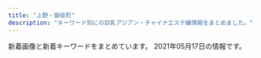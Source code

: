 ```yaml
---
title: "上野・御徒町"
description: "キーワード別にの巨乳アジアン・チャイナエステ嬢情報をまとめました。"
---
```


新着画像と新着キーワードをまとめています。
2021年05月17日の情報です。

<DmmAffiliateIns />
<KeywordTable
  shops={
    [
    {
        "img_links": [
            "http://www.iyashinoie-ueno.com/images/staff_top.jpg",
            "http://www.iyashinoie-ueno.com/files/014-02.jpg",
            "http://www.iyashinoie-ueno.com/images/top2.jpg",
            "http://www.iyashinoie-ueno.com/images/newgirls_top.jpg",
            "http://www.iyashinoie-ueno.com/images/end.jpg",
            "http://www.iyashinoie-ueno.com/images/mobile.jpg",
            "http://www.iyashinoie-ueno.com/files/001-02.jpg",
            "http://www.iyashinoie-ueno.com/files/019-02.jpg",
            "http://www.iyashinoie-ueno.com/images/pick1.jpg",
            "http://www.iyashinoie-ueno.com/images/news_top.jpg",
            "http://www.iyashinoie-ueno.com/images/staff_top2.jpg",
            "http://www.iyashinoie-ueno.com/files/001.jpg",
            "http://www.iyashinoie-ueno.com/files/014.jpg",
            "http://www.iyashinoie-ueno.com/files/018-02.jpg",
            "http://www.iyashinoie-ueno.com/files/019.jpg",
            "http://www.iyashinoie-ueno.com/files/018.jpg"
        ],
        "station": "JR\u4e0a\u91ce\u99c5\u6d45\u8349\u53e3",
        "name": "\u7652\u3057\u306e\u5bb6",
        "keywords": {
            "D": 12,
            "C": 11,
            "86": 4,
            "84": 4,
            "87": 8
        },
        "url": "http://www.iyashinoie-ueno.com/"
    },
    {
        "img_links": [
            "http://foryou-es.info/images/zy.png",
            "http://www.foryou-es.info/sp/images/sm.jpg",
            "http://www.foryou-es.info/i/img/yuri.jpg",
            "http://foryou-es.info/img/sara1.jpg",
            "http://www.foryou-es.info/img/hina1.jpg",
            "http://www.foryou-es.info/img/yui3.jpg",
            "http://foryou-es.info/img/riko1.jpg",
            "http://www.foryou-es.info/img/yui.png",
            "http://foryou-es.info/images/sirase.jpg",
            "http://www.foryou-es.info/sp/images/rec1.jpg",
            "http://foryou-es.info/images/blog.jpg",
            "http://www.foryou-es.info/sp/img/sia3.jpg",
            "http://foryou-es.info/images/tp.png",
            "http://www.foryou-es.info/img/sara.png",
            "http://www.foryou-es.info/sp/images/rec3.jpg",
            "http://www.foryou-es.info/sp/img/riko4.jpg",
            "http://www.foryou-es.info/img/sara3.jpg",
            "http://foryou-es.info/images/interior.jpg",
            "http://www.foryou-es.info/images/sa.jpg",
            "http://foryou-es.info/img/sara3.jpg",
            "http://foryou-es.info/img/miki2.jpg",
            "http://foryou-es.info/images/interior1.png",
            "http://www.foryou-es.info/img/rora.png",
            "http://foryou-es.info/img/hina3.jpg",
            "http://www.foryou-es.info/sp/img/seiko3.jpg",
            "http://foryou-es.info/img/hina.png",
            "http://www.foryou-es.info/img/yui2.jpg",
            "http://www.foryou-es.info/images/koko_200x40.png",
            "http://www.foryou-es.info/sp/img/miki2.jpg",
            "http://www.foryou-es.info/i/img/kaori.jpg",
            "http://www.foryou-es.info/images/tp.png",
            "http://www.foryou-es.info/sp/img/sara.png",
            "http://www.foryou-es.info/images/sirase.jpg",
            "http://foryou-es.info/img/rora4.jpg",
            "http://foryou-es.info/images/info.jpg",
            "http://foryou-es.info/img/yuri1.jpg",
            "http://www.foryou-es.info/images/mobile.jpg",
            "http://foryou-es.info/images/si.png",
            "http://www.foryou-es.info/img/miki3.jpg",
            "http://www.foryou-es.info/img/sia2.jpg",
            "http://www.foryou-es.info/sp/img/sia1.jpg",
            "http://www.foryou-es.info/sp/img/honey.png",
            "http://foryou-es.info/images/ac.jpg",
            "http://www.foryou-es.info/img/riko.png",
            "http://www.foryou-es.info/img/honey.png",
            "http://foryou-es.info/img/honey2.jpg",
            "http://www.foryou-es.info/img/yuri1.jpg",
            "http://www.foryou-es.info/img/honey3.jpg",
            "http://foryou-es.info/images/so.jpg",
            "http://www.foryou-es.info/sp/img/seiko.png",
            "http://www.foryou-es.info/sp/img/seiko4.jpg",
            "http://www.foryou-es.info/sp/images/time.jpg",
            "http://foryou-es.info/img/sara2.jpg",
            "http://www.foryou-es.info/sp/images/newsb.jpg",
            "http://www.foryou-es.info/images/sm.jpg",
            "http://foryou-es.info/img/sara.png",
            "http://foryou-es.info/img/saki3.jpg",
            "http://foryou-es.info/images/mobile.jpg",
            "http://www.foryou-es.info/sp/images/top.jpg",
            "http://foryou-es.info/img/miki.png",
            "http://www.foryou-es.info/sp/menu/top.jpg",
            "http://www.foryou-es.info/i/img/sara.jpg",
            "http://www.foryou-es.info/sp/img/yuri3.jpg",
            "http://www.foryou-es.info/img/sia4.jpg",
            "http://www.foryou-es.info/img/saki2.jpg",
            "http://www.foryou-es.info/images/interior1.png",
            "http://foryou-es.info/img/sia.png",
            "http://foryou-es.info/img/sia2.jpg",
            "http://foryou-es.info/images/staff_t.jpg",
            "http://foryou-es.info/img/miki3.jpg",
            "http://foryou-es.info/img/hina2.jpg",
            "http://www.foryou-es.info/sp/img/sia.png",
            "http://www.foryou-es.info/sp/images/pc.jpg",
            "http://www.foryou-es.info/sp/images/staff_t.jpg",
            "http://foryou-es.info/img/yui3.jpg",
            "http://www.foryou-es.info/sp/img/yui.png",
            "http://foryou-es.info/img/hina1.jpg",
            "http://www.foryou-es.info/sp/menu/interior.jpg",
            "http://www.foryou-es.info/sp/img/riko2.jpg",
            "http://foryou-es.info/images/newface.jpg",
            "http://foryou-es.info/images/tt.png",
            "http://foryou-es.info/img/riko3.jpg",
            "http://www.foryou-es.info/i/img/saki.jpg",
            "http://www.foryou-es.info/img/yui1.jpg",
            "http://foryou-es.info/img/honey.png",
            "http://foryou-es.info/img/saki.png",
            "http://www.foryou-es.info/img/yuri2.jpg",
            "http://www.foryou-es.info/images/interior_t.jpg",
            "http://foryou-es.info/img/hina4.jpg",
            "http://foryou-es.info/img/rora.png",
            "http://foryou-es.info/images/interior_t.jpg",
            "http://www.foryou-es.info/img/sia3.jpg",
            "http://www.foryou-es.info/img/hina4.jpg",
            "http://www.foryou-es.info/img/saki.png",
            "http://foryou-es.info/img/rora3.jpg",
            "http://www.foryou-es.info/images/info.jpg",
            "http://www.foryou-es.info/sp/img/seiko2.jpg",
            "http://www.foryou-es.info/sp/img/riko1.jpg",
            "http://www.foryou-es.info/sp/img/yuri1.jpg",
            "http://www.foryou-es.info/img/rora4.jpg",
            "http://www.foryou-es.info/img/saki3.jpg",
            "http://www.foryou-es.info/images/zy.png",
            "http://foryou-es.info/img/riko2.jpg",
            "http://www.foryou-es.info/sp/staff/yui.png",
            "http://www.foryou-es.info/img/honey1.jpg",
            "http://www.foryou-es.info/img/seiko.png",
            "http://www.foryou-es.info/i/img/seiko.jpg",
            "http://www.foryou-es.info/img/rora1.jpg",
            "http://www.foryou-es.info/images/blog.jpg",
            "http://www.foryou-es.info/images/si.png",
            "http://www.foryou-es.info/images/tt.png",
            "http://foryou-es.info/img/yui.png",
            "http://www.foryou-es.info/img/hina2.jpg",
            "http://www.foryou-es.info/sp/img/seiko1.jpg",
            "http://www.foryou-es.info/sp/img/miki.png",
            "http://foryou-es.info/img/miki1.jpg",
            "http://www.foryou-es.info/img/miki1.jpg",
            "http://www.foryou-es.info/sp/images/head.jpg",
            "http://foryou-es.info/images/sa.jpg",
            "http://www.foryou-es.info/sp/img/rora.png",
            "http://www.foryou-es.info/i/img/sia.jpg",
            "http://www.foryou-es.info/i/img/rora.jpg",
            "http://www.foryou-es.info/images/tel.png",
            "http://www.foryou-es.info/images/staff_t.jpg",
            "http://www.foryou-es.info/sp/img/saki.png",
            "http://www.foryou-es.info/img/saki1.jpg",
            "http://foryou-es.info/img/sia1.jpg",
            "http://www.foryou-es.info/img/sia1.jpg",
            "http://foryou-es.info/img/riko4.jpg",
            "http://www.foryou-es.info/img/hina.png",
            "http://www.foryou-es.info/img/riko1.jpg",
            "http://www.foryou-es.info/images/interior.jpg",
            "http://www.foryou-es.info/i/img/risa.jpg",
            "http://foryou-es.info/img/rora2.jpg",
            "http://foryou-es.info/img/honey3.jpg",
            "http://www.foryou-es.info/sp/img/riko3.jpg",
            "http://www.foryou-es.info/images/so.jpg",
            "http://www.foryou-es.info/img/yuri.png",
            "http://www.foryou-es.info/sp/img/yuri.png",
            "http://www.foryou-es.info/img/sia.png",
            "http://www.foryou-es.info/i/img/riko.jpg",
            "http://www.foryou-es.info/images/news.jpg",
            "http://www.foryou-es.info/sp/images/newface.png",
            "http://www.foryou-es.info/i/img/hina.jpg",
            "http://www.foryou-es.info/img/riko3.jpg",
            "http://www.foryou-es.info/img/hina3.jpg",
            "http://www.foryou-es.info/sp/menu/staff.jpg",
            "http://www.foryou-es.info/sp/img/sia2.jpg",
            "http://foryou-es.info/images/rem.jpg",
            "http://foryou-es.info/img/yuri3.jpg",
            "http://foryou-es.info/images/sm.jpg",
            "http://foryou-es.info/img/rora1.jpg",
            "http://www.foryou-es.info/sp/images/tel.jpg",
            "http://www.foryou-es.info/i/img/honey.jpg",
            "http://foryou-es.info/img/saki2.jpg",
            "http://www.foryou-es.info/sp/images/news.png",
            "http://www.foryou-es.info/sp/staff/saki.png",
            "http://www.foryou-es.info/sp/img/hina.png",
            "http://foryou-es.info/img/yuri.png",
            "http://www.foryou-es.info/sp/img/yuri2.jpg",
            "http://foryou-es.info/img/seiko.png",
            "http://www.foryou-es.info/sp/img/sia4.jpg",
            "http://www.foryou-es.info/img/riko4.jpg",
            "http://www.foryou-es.info/i/img/yui.jpg",
            "http://www.foryou-es.info/sp/img/riko.png",
            "http://foryou-es.info/img/yui2.jpg",
            "http://foryou-es.info/img/yui1.jpg",
            "http://www.foryou-es.info/img/honey2.jpg",
            "http://www.foryou-es.info/img/rora3.jpg",
            "http://www.foryou-es.info/sp/staff/yuri.png",
            "http://www.foryou-es.info/img/riko2.jpg",
            "http://www.foryou-es.info/img/miki.png",
            "http://foryou-es.info/img/honey1.jpg",
            "http://foryou-es.info/img/sia4.jpg",
            "http://www.foryou-es.info/sp/img/miki1.jpg",
            "http://foryou-es.info/img/saki1.jpg",
            "http://www.foryou-es.info/img/rora2.jpg",
            "http://www.foryou-es.info/img/miki2.jpg",
            "http://www.foryou-es.info/i/img/miki.jpg",
            "http://foryou-es.info/img/sia3.jpg",
            "http://foryou-es.info/img/riko.png",
            "http://www.foryou-es.info/img/sara1.jpg",
            "http://www.foryou-es.info/sp/img/miki3.jpg",
            "http://www.foryou-es.info/img/sara2.jpg",
            "http://foryou-es.info/images/koko_200x40.png",
            "http://www.foryou-es.info/sp/images/rec2.jpg",
            "http://foryou-es.info/images/news.jpg",
            "http://foryou-es.info/images/tel.png",
            "http://www.foryou-es.info/img/yuri3.jpg",
            "http://www.foryou-es.info/images/rem.jpg",
            "http://foryou-es.info/img/yuri2.jpg",
            "http://www.foryou-es.info/images/newface.jpg"
        ],
        "keywords": {
            "D": 15,
            "89": 39,
            "88": 13,
            "E": 8,
            "90": 5,
            "C": 32
        },
        "url": "http://foryou-es.info/",
        "station": "JR\u5fa1\u5f92\u753a\u99c5\u5357\u53e3",
        "name": "\u30de\u30fc\u30ad\u30e5\u30ea\u30fcMERCURY"
    },
    {
        "keywords": {
            "85": 30,
            "D": 5,
            "86": 19,
            "88": 6
        },
        "img_links": [
            "https://jouga.info/staffPhoto/s20210406174129.jpg",
            "https://jouga.info/staffPhoto/s20210326192206.jpg",
            "https://jouga.info/staffPhoto/s20210415213823.jpg",
            "https://jouga.info/staffPhoto/s20210507144434.jpg",
            "https://jouga.info/staffPhoto/b20210415213823.jpg",
            "https://jouga.info/staffPhoto/s20210327041944.jpg",
            "https://jouga.info/staffPhoto/b20210416161316.jpg",
            "https://jouga.info/images/store/04.jpg",
            "https://jouga.info/staffPhoto/s20210322204440.jpg",
            "https://jouga.info/staffPhoto/s20210416161316.jpg",
            "https://jouga.info/staffPhoto/s20210507144453.jpg",
            "https://jouga.info/staffPhoto/b20210326192014.jpg",
            "https://jouga.info/staffPhoto/b20210326170220.jpg",
            "https://jouga.info/staffPhoto/b20210326192505.jpg",
            "https://jouga.info/staffPhoto/s20210327040752.jpg",
            "https://jouga.info/staffPhoto/b20210322204440.jpg",
            "https://jouga.info/staffPhoto/b20210507144453.jpg",
            "https://jouga.info/images/store/03.jpg",
            "https://jouga.info/staffPhoto/s20210327034703.jpg",
            "https://jouga.info/staffPhoto/b20210406174129.jpg",
            "https://jouga.info/staffPhoto/s20210326192505.jpg",
            "https://jouga.info/staffPhoto/b20210327041944.jpg",
            "https://jouga.info/images/store/01.jpg",
            "https://jouga.info/staffPhoto/s20210326192014.jpg",
            "https://jouga.info/images/store/02.jpg",
            "https://jouga.info/staffPhoto/s20210326170220.jpg",
            "https://jouga.info/staffPhoto/s20210415212610.jpg"
        ],
        "url": "https://jouga.info/",
        "name": "\u5ae6\u5a25\uff5eJOGA\uff5e",
        "station": "JR\u5fa1\u5f92\u753a\u99c5\u5357\u53e3"
    },
    {
        "name": "HEAVEN\u30fb\u30d8\u30d6\u30f3",
        "keywords": {},
        "station": "\u6e6f\u5cf6\u99c52\u756a",
        "img_links": [
            "http://tubakihime.link/_src/54585170/wechatimg1743.jpg",
            "http://tubakihime.link/_src/54585178/wechatimg1740.jpg",
            "http://tubakihime.link/_src/54585113/wechatimg1743.jpg",
            "http://tubakihime.link/_src/54585097/2.jpg",
            "http://tubakihime.link/_src/54585174/wechatimg1741.jpg",
            "http://tubakihime.link/_src/54585148/heaven4.png",
            "http://tubakihime.link/_src/54585099/3.jpg",
            "http://tubakihime.link/_src/54585094/wechatimg1743.jpg",
            "http://tubakihime.link/_src/54585093/wechatimg1741.jpg",
            "http://tubakihime.link/_src/55239393/heaven1.png",
            "http://tubakihime.link/_src/54585154/wechatimg1739.jpg",
            "http://tubakihime.link/_src/54585105/6.jpg",
            "http://tubakihime.link/_src/54585103/5.jpg",
            "http://tubakihime.link/_src/54585172/wechatimg1739.jpg",
            "http://tubakihime.link/_src/54585181/wechatimg313.jpg",
            "http://tubakihime.link/_src/54585175/wechatimg1741.jpg",
            "http://tubakihime.link/_src/55239408/heaven2.png",
            "http://tubakihime.link/_src/54585157/wechatimg1740.jpg",
            "http://tubakihime.link/_src/54585081/2.jpg",
            "http://tubakihime.link/_src/54585177/wechatimg1740.jpg",
            "http://tubakihime.link/_src/54585110/cam.jpg",
            "http://tubakihime.link/_src/54585112/wechatimg1741.jpg",
            "http://tubakihime.link/_src/54585095/1.jpg",
            "http://tubakihime.link/_src/54585085/4.jpg",
            "http://tubakihime.link/_src/54585124/wechatimg1739.jpg",
            "http://tubakihime.link/_src/54585143/wechatimg1739.jpg",
            "http://tubakihime.link/_src/54585107/cam.jpg",
            "http://tubakihime.link/_src/54585169/wechatimg1743.jpg",
            "http://tubakihime.link/_src/54585171/wechatimg1739.jpg",
            "http://tubakihime.link/_src/54585109/cam.jpg",
            "http://tubakihime.link/_src/54585087/5.jpg",
            "http://tubakihime.link/_src/54585155/cam.jpg",
            "http://tubakihime.link/_src/54585083/3.jpg",
            "http://tubakihime.link/_src/54585101/4.jpg",
            "http://tubakihime.link/_src/54585122/wechatimg1743.jpg",
            "http://tubakihime.link/_src/54585079/1.jpg",
            "http://tubakihime.link/_src/54585156/wechatimg1740.jpg",
            "http://tubakihime.link/_src/54585166/wechatimg1741.jpg",
            "http://tubakihime.link/_src/54585146/int2.png",
            "http://tubakihime.link/_src/54585089/6.jpg",
            "http://tubakihime.link/_src/54585144/wechatimg1740.jpg"
        ],
        "url": "http://tubakihime.link/"
    },
    {
        "name": "CoCo-Arashi",
        "station": "\u4e0a\u91ce\u99c5\u5e83\u5c0f\u8def\u53e3",
        "keywords": {
            "84": 3,
            "86": 13,
            "85": 23,
            "83": 3,
            "87": 6
        },
        "img_links": [
            "https://cc-tokyo.xyz/banner/88x31.jpg",
            "https://cc-tokyo.xyz/therapist/momoka1.jpg",
            "https://cc-tokyo.xyz/therapist/comingSoon.jpg",
            "https://cc-tokyo.xyz/therapist/mai1.jpg",
            "https://cc-tokyo.xyz/banner/468x60.jpg",
            "https://cc-tokyo.xyz/images/indexMap.jpg",
            "https://cc-tokyo.xyz/therapist/saya1.jpg",
            "https://cc-tokyo.xyz/therapist/yuri1.jpg",
            "https://cc-tokyo.xyz/images/barTherapist.jpg",
            "https://cc-tokyo.xyz/therapist/yui1.jpg",
            "https://cc-tokyo.xyz/therapist/mari1.jpg",
            "https://cc-tokyo.xyz/room/1.jpg",
            "http://www.a-side.com/ad/koko/include/banner/koko_200x40.png",
            "https://cc-tokyo.xyz/images/magazine.jpg",
            "https://cc-tokyo.xyz/images/mobile.jpg",
            "https://cc-tokyo.xyz/therapist/hinako1.jpg",
            "https://cc-tokyo.xyz/images/barSystem.jpg",
            "https://cc-tokyo.xyz/therapist/minami1.jpg",
            "https://cc-tokyo.xyz/therapist/yanyan1.jpg",
            "https://cc-tokyo.xyz/therapist/emi1.jpg",
            "https://cc-tokyo.xyz/images/barLink.jpg",
            "https://cc-tokyo.xyz/images/coverGirlText.png",
            "https://cc-tokyo.xyz/images/barInfo.jpg",
            "https://cc-tokyo.xyz/images/concept.jpg",
            "https://cc-tokyo.xyz/images/barAccess.jpg",
            "https://cc-tokyo.xyz/images/barProfile.jpg",
            "https://cc-tokyo.xyz/therapist/moe1.jpg",
            "https://cc-tokyo.xyz/images/movie.jpg",
            "https://cc-tokyo.xyz/therapist/yuyu1.jpg"
        ],
        "url": "https://cc-tokyo.xyz/"
    },
    {
        "keywords": {
            "C": 4
        },
        "station": "JR\u5fa1\u5f92\u753a\u99c5\u5317\u53e3",
        "img_links": [
            "http://ndyjp.com/images/staff1.jpg",
            "http://ndyjp.com/images/1/2.jpg",
            "http://ndyjp.com/images/s03.jpg",
            "http://ndyjp.com/images/mobile.jpg",
            "http://ndyjp.com/images/1/a5.jpg",
            "http://ndyjp.com/images/1/a12.jpg",
            "http://ndyjp.com/images/1/3.jpg",
            "http://ndyjp.com/images/1/1.jpg",
            "http://ndyjp.com/images/1/4.jpg",
            "http://ndyjp.com/images/1/a13.jpg",
            "http://ndyjp.com/images/s2.jpg",
            "http://ndyjp.com/images/1/8.jpg",
            "http://ndyjp.com/images/1/a10.jpg",
            "http://ndyjp.com/images/staff9.jpg",
            "http://ndyjp.com/images/1/a15.jpg",
            "http://ndyjp.com/images/staff10.jpg",
            "http://ndyjp.com/images/staff11.jpg",
            "http://ndyjp.com/images/s3.jpg",
            "http://ndyjp.com/images/1/a11.jpg",
            "http://ndyjp.com/images/top.png"
        ],
        "url": "http://ndyjp.com/",
        "name": "\u7652\u3057\u30d9\u30b9\u30c8"
    },
    {
        "name": "\u5922\u306e\u8776\u3005",
        "keywords": {
            "C": 17
        },
        "url": "http://www.sh-riraks.xyz/",
        "station": "JR\u5fa1\u5f92\u753a\u99c5\u5357\u53e3",
        "img_links": [
            "http://www.sh-riraks.xyz/uploads/201130/1-201130133129441.jpg",
            "http://www.sh-riraks.xyz/uploads/200107/1-20010F92019226.jpg",
            "http://www.sh-riraks.xyz/uploads/201130/1-20113013311Rc.jpg",
            "http://www.sh-riraks.xyz/uploads/201130/1-201130133012441.jpg",
            "http://www.sh-riraks.xyz/uploads/200617/1-20061G54ZQ14.jpg",
            "http://www.sh-riraks.xyz/img/ttl_wnew.png",
            "http://www.sh-riraks.xyz/uploads/201130/1-201130133045611.jpg",
            "http://www.sh-riraks.xyz/img/ttl_girls.png",
            "http://www.sh-riraks.xyz/uploads/201130/1-201130133215X9.jpg",
            "http://www.sh-riraks.xyz/uploads/181001/1-1Q001142T6406.jpg",
            "http://www.sh-riraks.xyz/uploads/201130/1-201130133029220.jpg",
            "http://www.sh-riraks.xyz/uploads/allimg/180604/1-1P60410212A02.jpg",
            "http://www.sh-riraks.xyz/uploads/191015/1-1910151T03I48.jpg",
            "http://www.sh-riraks.xyz/uploads/200617/1-20061G54941Z9.jpg",
            "http://www.sh-riraks.xyz/uploads/201130/1-201130132942Y6.jpg",
            "http://www.sh-riraks.xyz/img/ttl_mobile.png",
            "http://www.sh-riraks.xyz/uploads/201130/1-201130132956292.jpg",
            "http://www.sh-riraks.xyz/uploads/201130/1-201130133145E0.jpg",
            "http://www.sh-riraks.xyz/img/ttl_pickup.png",
            "http://www.sh-riraks.xyz/uploads/180521/1-1P52116495SC.jpg",
            "http://www.sh-riraks.xyz/img/ttl_staff.png",
            "http://www.sh-riraks.xyz/uploads/200617/1-20061G54TIb.jpg",
            "http://www.sh-riraks.xyz/uploads/181001/1-1Q001142IB48.jpg",
            "http://www.sh-riraks.xyz/uploads/190611/1-1Z611153S2561.jpg",
            "http://www.sh-riraks.xyz/uploads/180521/1-1P5211649103K.jpg"
        ]
    },
    {
        "station": "\u7530\u539f\u753a\u99c51\u756a\u51fa\u53e3",
        "url": "http://verybeauty.info/",
        "name": "\u862d\u82b1 \u30e9\u30f3\u30ab",
        "keywords": {
            "D": 1,
            "88": 2,
            "85": 1,
            "86": 2
        },
        "img_links": [
            "http://verybeauty.info/js/sliderLine/slide_prev.png",
            "http://verybeauty.info/staffPhoto/s20200531164502.jpg",
            "http://verybeauty.info/staffPhoto/b20210415200406.jpg",
            "http://verybeauty.info/js/sliderLine/slide_next.png",
            "http://verybeauty.info/images/mobile.jpg",
            "http://verybeauty.info/staffPhoto/s20210415200422.jpg",
            "http://verybeauty.info/images/returnBtn.png",
            "http://verybeauty.info/staffPhoto/s20201016143712.jpg",
            "http://verybeauty.info/staffPhoto/s20210415200406.jpg",
            "http://verybeauty.info/staffPhoto/s20170527134149.jpg",
            "http://verybeauty.info/staffPhoto/s20170527134756.jpg",
            "http://verybeauty.info/images/store/02.jpg",
            "http://verybeauty.info/images/store/06.jpg",
            "http://verybeauty.info/staffPhoto/b20201016143638.jpg",
            "http://verybeauty.info/staffPhoto/b20170527134149.jpg",
            "http://verybeauty.info/images/store/01.jpg",
            "http://verybeauty.info/staffPhoto/s20200118192201.jpg",
            "http://verybeauty.info/staffPhoto/s20200531164041.jpg",
            "http://verybeauty.info/staffPhoto/b20191018113136.jpg",
            "http://verybeauty.info/staffPhoto/s20191018113136.jpg",
            "http://verybeauty.info/staffPhoto/b20170527134756.jpg",
            "http://verybeauty.info/staffPhoto/b20200531164041.jpg",
            "http://verybeauty.info/images/store/05.jpg",
            "http://verybeauty.info/staffPhoto/s20201016143638.jpg"
        ]
    },
    {
        "img_links": [
            "http://www.cocogarden.link/files/075.jpg",
            "http://www.cocogarden.link/files/059-03.jpg",
            "http://www.cocogarden.link/images/top.jpg",
            "http://www.cocogarden.link/images/mobile.jpg",
            "http://www.cocogarden.link/files/058.jpg",
            "http://www.cocogarden.link/files/075-02.jpg",
            "http://www.cocogarden.link/files/088-02.jpg",
            "http://www.cocogarden.link/files/075-03.jpg",
            "http://www.cocogarden.link/files/088.jpg",
            "http://www.cocogarden.link/files/090-02.jpg",
            "http://www.cocogarden.link/files/037-02.jpg",
            "http://www.cocogarden.link/files/072-03.jpg",
            "http://www.cocogarden.link/files/086-03.jpg",
            "http://www.cocogarden.link/files/058-03.jpg",
            "http://www.cocogarden.link/files/076-03.jpg",
            "http://www.cocogarden.link/images/1.jpg",
            "http://www.cocogarden.link/images/end1.png",
            "http://www.cocogarden.link/files/091-02.jpg",
            "http://www.cocogarden.link/files/059-02.jpg",
            "http://www.cocogarden.link/images/s_info.jpg",
            "http://www.cocogarden.link/images/s_staff.jpg",
            "http://www.cocogarden.link/files/090.jpg",
            "http://www.cocogarden.link/files/072-02.jpg",
            "http://www.cocogarden.link/files/090-03.jpg",
            "http://www.cocogarden.link/images/nbj3.jpg",
            "http://www.cocogarden.link/files/037-03.jpg",
            "http://www.cocogarden.link/files/076.jpg",
            "http://www.cocogarden.link/files/086-02.jpg",
            "http://www.cocogarden.link/files/059.jpg",
            "http://www.cocogarden.link/files/072.jpg",
            "http://www.cocogarden.link/files/080-02.jpg",
            "http://www.cocogarden.link/images/s_news.jpg",
            "http://www.cocogarden.link/files/091-03.jpg",
            "http://www.cocogarden.link/files/076-02.jpg",
            "http://www.cocogarden.link/images/koko_200x40.png",
            "http://www.cocogarden.link/files/037.jpg",
            "http://www.cocogarden.link/files/080.jpg",
            "http://www.cocogarden.link/files/080-03.jpg",
            "http://www.cocogarden.link/files/091.jpg",
            "http://www.cocogarden.link/files/058-02.jpg",
            "http://www.cocogarden.link/images/top1.jpg",
            "http://www.cocogarden.link/files/088-03.jpg",
            "http://www.cocogarden.link/files/086.jpg",
            "http://www.cocogarden.link/images/s_pick.jpg"
        ],
        "url": "http://www.cocogarden.link/",
        "station": "JR\u5fa1\u5f92\u753a\u99c5\u5317\u53e3",
        "keywords": {
            "86": 2,
            "D": 10,
            "E": 4,
            "F": 2,
            "G": 6,
            "87": 12,
            "88": 8
        },
        "name": "COCO-GARDEN"
    },
    {
        "keywords": {
            "85": 1,
            "90": 1,
            "84": 1
        },
        "img_links": [
            "https://20oasis.com/images/a0.jpg",
            "https://20oasis.com/images/index_07.png",
            "https://20oasis.com/images/os21-11.jpg",
            "https://20oasis.com/images/index_05.png",
            "https://20oasis.com/images/index_08.png",
            "https://20oasis.com/images/index_09.png",
            "https://20oasis.com/images/os21-10.jpg",
            "https://20oasis.com/images/index_03.png",
            "https://20oasis.com/images/os21-7.jpg",
            "https://20oasis.com/images/4.jpg",
            "https://20oasis.com/images/14.jpg",
            "https://20oasis.com/images/eso21-1.jpg",
            "https://20oasis.com/images/1.jpg",
            "https://20oasis.com/images/os21-14.jpg",
            "https://20oasis.com/images/index_20.jpg",
            "https://20oasis.com/images/index_06.png",
            "https://20oasis.com/images/index_02.png"
        ],
        "station": "JR\u4e0a\u91ce\u99c5\u5165\u8c37\u53e3",
        "url": "https://20oasis.com/",
        "name": "\u30aa\u30a2\u30b7\u30b9"
    },
    {
        "url": "http://ikoi.ies.fun/",
        "name": "\u61a9",
        "img_links": [],
        "station": "JR\u5fa1\u5f92\u753a\u99c5\u5357\u53e3",
        "keywords": {}
    },
    {
        "name": "\u30b9\u30de\u30a4\u30eb",
        "station": "JR\u5fa1\u5f92\u753a\u99c5\u5357\u53e3",
        "url": "http://smile.ests.jp/",
        "img_links": [],
        "keywords": {}
    },
    {
        "name": "\u9db4",
        "img_links": [
            "http://www.turu.esraku.com/files/002-02.jpg",
            "http://www.turu.esraku.com/images/dummy.png",
            "http://www.turu.esraku.com/files/001.jpg",
            "http://www.turu.esraku.com/files/001-02.jpg",
            "http://www.turu.esraku.com/files/005-02.jpg",
            "http://www.turu.esraku.com/files/002.jpg",
            "http://www.turu.esraku.com/files/004.jpg",
            "http://www.turu.esraku.com/files/003-02.jpg",
            "https://aromamore.tokyo/images/dummy.png",
            "http://www.turu.esraku.com/files/005.jpg",
            "http://www.turu.esraku.com/files/004-02.jpg",
            "http://www.turu.esraku.com/files/003.jpg"
        ],
        "station": "\u6d45\u8349\u99c52\u756a\u51fa\u53e3",
        "url": "http://www.turu.esraku.com/",
        "keywords": {
            "87": 37,
            "86": 12,
            "\u30bb\u30af\u30b7\u30fc": 1,
            "D": 45,
            "88": 2,
            "85": 2,
            "C": 2,
            "E": 3,
            "F": 4,
            "84": 1
        }
    },
    {
        "keywords": {},
        "station": "JR\u5fa1\u5f92\u753a\u99c5\u5317\u53e3",
        "img_links": [],
        "name": "\u30de\u30ab\u30ed\u30f3",
        "url": "http://www.macaron.esjoho.com/"
    },
    {
        "station": "\u8535\u524d\u99c5",
        "img_links": [
            "http://rlx-salon.com/staff/riri/01.png",
            "http://rlx-salon.com/img/nav-005.png",
            "http://rlx-salon.com/img/nav-004.png",
            "http://rlx-salon.com/img/nav-001.png",
            "http://rlx-salon.com/staff/ruru/01.png",
            "http://rlx-salon.com/img/no.png",
            "http://rlx-salon.com/staff/risa/01.png",
            "http://rlx-salon.com/img/tel.png",
            "http://rlx-salon.com/img/stb.jpg",
            "http://rlx-salon.com/img/nav-003.png",
            "http://rlx-salon.com/img/nav-006.png",
            "http://rlx-salon.com/img/stt.jpg",
            "http://rlx-salon.com/img/nav-002.png"
        ],
        "url": "http://rlx-salon.com/",
        "name": "\u30d0\u30cb\u30e9",
        "keywords": {}
    },
    {
        "station": "JR\u5fa1\u5f92\u753a\u99c5\u5317\u53e3",
        "img_links": [
            "http://biki-massage.work/img/sta3.jpg",
            "http://biki-massage.work/img/st3.jpg",
            "http://biki-massage.work/sp/img/p3.jpg",
            "http://biki-massage.work/img/st2.jpg",
            "http://biki-massage.work/sp/img/s3.jpg",
            "http://biki-massage.work/sp/img/t-r.jpg",
            "http://biki-massage.work/img/fla1.jpg",
            "http://biki-massage.work/sp/img/tel.jpg",
            "http://biki-massage.work/sp/img/p6.jpg",
            "http://biki-massage.work/sp/img/t-s.jpg",
            "http://biki-massage.work/sp/img/botton.jpg",
            "http://biki-massage.work/sp/img/s4.jpg",
            "http://biki-massage.work/sp/img/t-t.jpg",
            "http://biki-massage.work/sp/img/p2.jpg",
            "http://biki-massage.work/img/s6.jpg",
            "http://biki-massage.work/img/s2.jpg",
            "http://biki-massage.work/img/sta5.jpg",
            "http://biki-massage.work/img/st6.jpg",
            "http://biki-massage.work/sp/img/t-o.jpg",
            "http://biki-massage.work/img/sta1.jpg",
            "http://biki-massage.work/sp/img/t-a.jpg",
            "http://biki-massage.work/sp/img/tit.jpg",
            "http://biki-massage.work/sp/img/s5.jpg",
            "http://biki-massage.work/img/sta6.jpg",
            "http://biki-massage.work/img/s5.jpg",
            "http://biki-massage.work/img/fla3.jpg",
            "http://biki-massage.work/img/nos.jpg",
            "http://biki-massage.work/img/st4.jpg",
            "http://biki-massage.work/sp/img/pc.jpg",
            "http://biki-massage.work/img/st5.jpg",
            "http://biki-massage.work/sp/img/sys.jpg",
            "http://biki-massage.work/img/s1.jpg",
            "http://biki-massage.work/img/sta4.jpg",
            "http://biki-massage.work/sp/img/s6.jpg",
            "http://biki-massage.work/sp/img/s2.jpg",
            "http://biki-massage.work/img/st1.jpg",
            "http://biki-massage.work/img/botton.jpg",
            "http://biki-massage.work/sp/img/s1.jpg",
            "http://biki-massage.work/img/mo.png",
            "http://biki-massage.work/sp/img/add.jpg",
            "http://biki-massage.work/sp/img/info.jpg",
            "http://biki-massage.work/img/campian.jpg",
            "http://biki-massage.work/img/sta2.jpg",
            "http://biki-massage.work/img/fla2.jpg",
            "http://biki-massage.work/img/s3.jpg",
            "http://biki-massage.work/sp/img/pic.jpg",
            "http://biki-massage.work/img/head.jpg",
            "http://biki-massage.work/sp/img/cam.jpg",
            "http://biki-massage.work/sp/img/time.jpg",
            "http://biki-massage.work/img/s4.jpg"
        ],
        "name": "\u5a9a\u59eb\uff5e\u30d3\u30ad\uff5e",
        "url": "http://biki-massage.work/",
        "keywords": {
            "88": 2,
            "D": 3,
            "83": 1,
            "86": 7,
            "C": 16,
            "E": 1,
            "87": 2
        }
    },
    {
        "name": "\u30b9\u30d1 \u30a2\u30e2\u30fc\u30ec",
        "url": "http://spa-amore.info/",
        "img_links": [
            "http://spa-amore.info/uploads/rubyes/2018/11/img_2998.png",
            "http://spa-amore.info/uploads/rubyes/2020/03/lili.jpeg",
            "http://spa-amore.info/uploads/rubyes/2017/02/subvisual_reserve.png",
            "http://spa-amore.info/uploads/rubyes/2019/04/img_3767.jpg",
            "http://spa-amore.info/uploads/rubyes/2020/05/img_4838.jpg",
            "http://spa-amore.info/uploads/rubyes/2018/06/img_6484de79a84e589afe69cac1.jpg",
            "http://spa-amore.info/uploads/rubyes/images/no-photo.jpg",
            "http://spa-amore.info/uploads/rubyes/2018/06/wechatimg111.jpeg",
            "http://spa-amore.info/uploads/rubyes/2017/02/btn_top_02.png",
            "http://spa-amore.info/uploads/rubyes/2019/10/img_5017.jpg",
            "http://spa-amore.info/uploads/rubyes/2017/02/btn_top_01.png",
            "http://spa-amore.info/uploads/rubyes/2020/01/img_5610-1919x2560.jpg",
            "http://spa-amore.info/uploads/rubyes/2017/02/subvisual_magazine.png",
            "http://spa-amore.info/uploads/rubyes/2017/02/bnr_side_02.png",
            "http://spa-amore.info/uploads/rubyes/2020/12/img_6829.jpg",
            "http://spa-amore.info/uploads/rubyes/2018/06/img_6526de79a84e589afe69cac1.jpg",
            "http://spa-amore.info/uploads/rubyes/2017/02/icon_flower.png",
            "http://spa-amore.info/uploads/rubyes/2017/02/bnr_side_03.png",
            "http://spa-amore.info/uploads/rubyes/2019/12/img_3763.jpg",
            "http://spa-amore.info/uploads/rubyes/2017/02/img_info_04.png",
            "http://spa-amore.info/uploads/rubyes/2018/12/ad-7z8-s.png",
            "http://spa-amore.info/uploads/rubyes/2018/06/img_6517de79a84e589afe69cac1.jpg",
            "http://spa-amore.info/uploads/rubyes/2018/06/img_6509de79a84e589afe69cac1.jpg",
            "http://spa-amore.info/uploads/rubyes/2017/02/subvisual_contact.png",
            "http://spa-amore.info/uploads/rubyes/2017/02/subvisual_link-1000x144.png",
            "http://spa-amore.info/uploads/rubyes/2017/02/img_info_01.png",
            "http://spa-amore.info/uploads/rubyes/2017/02/subvisual_qa.png",
            "http://spa-amore.info/\thttp:/spa-amore.info/uploads/rubyes/2019/03/ivent2.jpeg",
            "http://spa-amore.info/uploads/rubyes/2017/02/treatment.png",
            "http://spa-amore.info/uploads/rubyes/2017/02/img_info_05.png",
            "http://spa-amore.info/uploads/rubyes/2017/02/img_info_03.png",
            "http://spa-amore.info/uploads/rubyes/2019/10/img_4997.jpg",
            "http://spa-amore.info/uploads/rubyes/2017/02/subvisual_enquete.png",
            "http://spa-amore.info/uploads/rubyes/2019/12/img_3765.jpg",
            "http://spa-amore.info/uploads/rubyes/2019/10/img_4995.jpg",
            "http://spa-amore.info/uploads/rubyes/2017/02/btn_top_03.png",
            "http://spa-amore.info/uploads/rubyes/2017/02/img_info_06.png",
            "http://spa-amore.info/uploads/rubyes/2019/03/img_35012.jpg",
            "http://spa-amore.info/uploads/rubyes/2017/02/bnr_side_01.png",
            "http://spa-amore.info/uploads/rubyes/2018/12/ad_7z8_720.png",
            "http://spa-amore.info/uploads/rubyes/2017/03/img_bnr_concept.png",
            "http://spa-amore.info/uploads/rubyes/2017/02/wifi.jpg",
            "http://spa-amore.info/uploads/rubyes/2017/02/bnr_side_05.png",
            "http://spa-amore.info/uploads/rubyes/2019/07/img_4390.jpg",
            "http://spa-amore.info/uploads/rubyes/2019/12/img_3766.jpg",
            "http://spa-amore.info/uploads/rubyes/2019/12/img_3761.jpg",
            "http://spa-amore.info/uploads/rubyes/2017/02/subvisual_link.png",
            "http://spa-amore.info/uploads/rubyes/2017/02/bnr_side_credit.png",
            "http://spa-amore.info/uploads/rubyes/2019/03/img_35011.jpg",
            "http://spa-amore.info/uploads/rubyes/2020/11/img_6655.jpg",
            "http://spa-amore.info/uploads/rubyes/2018/06/tel.jpg",
            "http://spa-amore.info/uploads/rubyes/2017/02/subvisual_info.png",
            "http://spa-amore.info/uploads/rubyes/2018/06/bnr_side_041.png",
            "http://spa-amore.info/uploads/rubyes/images/icon_flower.png",
            "http://spa-amore.info/uploads/rubyes/images/subvisual_staff.png",
            "http://spa-amore.info/uploads/rubyes/2019/04/img_3768.jpg",
            "http://spa-amore.info/uploads/rubyes/images/p01.png",
            "http://spa-amore.info/uploads/rubyes/2017/02/img_info_02.png",
            "http://spa-amore.info/uploads/rubyes/2020/11/img_6654.jpg"
        ],
        "keywords": {
            "C": 1
        },
        "station": "JR\u5fa1\u5f92\u753a\u99c5\u5317\u53e3"
    },
    {
        "url": "http://es-en.info/",
        "keywords": {
            "87": 1
        },
        "img_links": [
            "http://es-en.info/sp/images/sys3.jpg",
            "http://es-en.info/images/sm.jpg",
            "http://es-en.info/sp/images/int3.jpg",
            "http://es-en.info/sp/images/sys1.jpg",
            "http://es-en.info/images/news.jpg",
            "http://es-en.info/sp/images/sisu.png",
            "http://es-en.info/sp/images/rec2.png",
            "http://es-en.info/sp/images/int2.jpg",
            "http://es-en.info/sp/img/yuki1.jpg",
            "http://es-en.info/sp/images/top.jpg",
            "http://es-en.info/sp/staff/yuki.jpg",
            "http://es-en.info/images/interior_t.jpg",
            "http://es-en.info/img/natumi.jpg",
            "http://es-en.info/sp/images/footer.jpg",
            "http://es-en.info/sp/images/ac1.jpg",
            "http://es-en.info/sp/staff/natumi.jpg",
            "http://es-en.info/images/mobile.jpg",
            "http://es-en.info/images/sys1.png",
            "http://es-en.info/sp/images/topgirl.jpg",
            "http://es-en.info/sp/staff/yuyu.jpg",
            "http://es-en.info/img/yuyu1.jpg",
            "http://es-en.info/images/7.jpg",
            "http://es-en.info/sp/images/time.png",
            "http://es-en.info/sp/images/sys4.png",
            "http://es-en.info/sp/images/tel.jpg",
            "http://es-en.info/sp/images/sys2.jpg",
            "http://es-en.info/sp/menu/top.jpg",
            "http://es-en.info/images/info.png",
            "http://es-en.info/sp/images/news.jpg",
            "http://es-en.info/images/interior.png",
            "http://es-en.info/sp/images/int1.jpg",
            "http://es-en.info/sp/images/newsb.png",
            "http://es-en.info/img/yuyu.jpg",
            "http://es-en.info/images/head.jpg",
            "http://es-en.info/sp/images/rec1.png",
            "http://es-en.info/sp/images/sisu_t.jpg",
            "http://es-en.info/img/yuki1.jpg",
            "http://es-en.info/sp/images/interior_t.png",
            "http://es-en.info/sp/img/yuyu1.jpg",
            "http://es-en.info/sp/img/natumi1.jpg",
            "http://es-en.info/sp/menu/interior.jpg",
            "http://es-en.info/sp/images/head.jpg",
            "http://es-en.info/sp/images/rec3.png",
            "http://es-en.info/images/rem.jpg",
            "http://es-en.info/sp/images/pc.jpg",
            "http://es-en.info/images/staff_t.jpg",
            "http://es-en.info/images/9.jpg",
            "http://es-en.info/img/natumi1.jpg",
            "http://es-en.info/sp/images/staff_t.png",
            "http://es-en.info/img/yuki.jpg",
            "http://es-en.info/img/zb.jpg",
            "http://es-en.info/sp/images/int1.png",
            "http://es-en.info/sp/menu/staff.jpg",
            "http://es-en.info/images/12.jpg"
        ],
        "name": "\u5b89\u5fc3\u5802",
        "station": "JR\u5fa1\u5f92\u753a\u99c5\u5357\u53e3"
    },
    {
        "img_links": [
            "http://o-lucky.work/sp/menu/staff.jpg",
            "http://o-lucky.work/staff/koko.jpg",
            "http://o-lucky.work/sp/images/newsb.jpg",
            "http://o-lucky.work/staff/sayaka.jpg",
            "http://o-lucky.work/sp/images/b3.jpg",
            "http://o-lucky.work/sp/images/pc.jpg",
            "http://o-lucky.work/images/3.jpg",
            "http://o-lucky.work/sp/images/staff_t.jpg",
            "http://o-lucky.work/sp/staff/sakura.jpg",
            "http://o-lucky.work/sp/images/sys1.jpg",
            "http://o-lucky.work/sp/images/sys3.jpg",
            "http://o-lucky.work/images/5.jpg",
            "http://o-lucky.work/sp/images/top.jpg",
            "http://o-lucky.work/images/mobile.jpg",
            "http://o-lucky.work/img/koko1.jpg",
            "http://o-lucky.work/sp/staff/kana.jpg",
            "http://o-lucky.work/img/ruru1.jpg",
            "http://o-lucky.work/sp/images/tel.jpg",
            "http://o-lucky.work/images/line.png",
            "http://o-lucky.work/sp/staff/sayaka.jpg",
            "http://o-lucky.work/sp/images/b1.jpg",
            "http://o-lucky.work/sp/img/nana1.jpg",
            "http://o-lucky.work/images/interior_t.jpg",
            "http://o-lucky.work/images/7.jpg",
            "http://o-lucky.work/sp/images/int2.jpg",
            "http://o-lucky.work/sp/images/news.jpg",
            "http://o-lucky.work/sp/images/rec1.jpg",
            "http://o-lucky.work/sp/images/sys2.jpg",
            "http://o-lucky.work/sp/img/sayaka1.jpg",
            "http://o-lucky.work/images/4.jpg",
            "http://o-lucky.work/images/6.jpg",
            "http://o-lucky.work/sp/img/koko1.jpg",
            "http://o-lucky.work/staff/kana.jpg",
            "http://o-lucky.work/images/staff_t.jpg",
            "http://o-lucky.work/sp/staff/ruru.jpg",
            "http://o-lucky.work/images/1.jpg",
            "http://o-lucky.work/images/sm.jpg",
            "http://o-lucky.work/sp/images/menu/staff.jpg",
            "http://o-lucky.work/sp/images/interior_t.jpg",
            "http://o-lucky.work/images/head.jpg",
            "http://o-lucky.work/sp/images/ac1.jpg",
            "http://o-lucky.work/staff/yuyu.jpg",
            "http://o-lucky.work/staff/nana.jpg",
            "http://o-lucky.work/sp/images/b2.jpg",
            "http://o-lucky.work/img/sakura1.jpg",
            "http://o-lucky.work/sp/images/int1.jpg",
            "http://o-lucky.work/staff/ruru.jpg",
            "http://o-lucky.work/sp/img/sakura1.jpg",
            "http://o-lucky.work/img/kana1.jpg",
            "http://o-lucky.work/sp/staff/yuyu.jpg",
            "http://o-lucky.work/sp/img/kana1.jpg",
            "http://o-lucky.work/sp/images/head.jpg",
            "http://o-lucky.work/images/int1.jpg",
            "http://o-lucky.work/images/int2.jpg",
            "http://o-lucky.work/img/nana1.jpg",
            "http://o-lucky.work/img/yuyu1.jpg",
            "http://o-lucky.work/images/b2.jpg",
            "http://o-lucky.work/staff/sakura.jpg",
            "http://o-lucky.work/images/8.jpg",
            "http://o-lucky.work/sp/menu/interior.jpg",
            "http://o-lucky.work/sp/images/topgirl.jpg",
            "http://o-lucky.work/sp/images/menu/top.jpg",
            "http://o-lucky.work/images/tr.jpg",
            "http://o-lucky.work/sp/img/ruru1.jpg",
            "http://o-lucky.work/sp/images/int3.jpg",
            "http://o-lucky.work/images/news.jpg",
            "http://o-lucky.work/sp/staff/koko.jpg",
            "http://o-lucky.work/img/sayaka1.jpg",
            "http://o-lucky.work/images/sys2.jpg",
            "http://o-lucky.work/sp/staff/nana.jpg",
            "http://o-lucky.work/images/sys1.jpg",
            "http://o-lucky.work/sp/img/yuyu1.jpg",
            "http://o-lucky.work/images/b1.jpg",
            "http://o-lucky.work/sp/images/int4.jpg",
            "http://o-lucky.work/sp/images/footer.jpg",
            "http://o-lucky.work/images/b3.jpg",
            "http://o-lucky.work/sp/menu/top.jpg"
        ],
        "name": "Lucky \u30e9\u30c3\u30ad\u30fc",
        "station": "JR\u5fa1\u5f92\u753a\u99c5\u5317\u53e3",
        "keywords": {},
        "url": "http://o-lucky.work/"
    },
    {
        "station": "\u6d45\u8349\u99c5A1\u51fa\u53e3",
        "name": "yoyo20\u30fbyoyo\u306f\u305f\u3061",
        "keywords": {
            "82": 14,
            "C": 70,
            "88": 42,
            "86": 14,
            "85": 14,
            "89": 14,
            "D": 56,
            "87": 28,
            "83": 14,
            "E": 14
        },
        "img_links": [
            "http://rlx-sln.com/media/sites/9/2020/07/top-1.jpg",
            "http://rlx-sln.com/media/sites/9/2021/03/flash1.jpg",
            "http://rlx-sln.com/media/sites/9/2021/03/2.jpg",
            "http://rlx-sln.com/media/sites/9/elementor/thumbs/3-p4vcsirf2pwoegxv22jwfvv8tgr5spuhbe5nui6oc8.jpg",
            "http://rlx-sln.com/media/sites/9/2021/04/1.jpg",
            "http://rlx-sln.com/media/sites/9/2021/03/flash2.jpg",
            "http://rlx-sln.com/media/sites/9/2021/03/3.jpg",
            "http://rlx-sln.com/media/sites/9/elementor/thumbs/1-p4vcrlv2finn449ne6byim640z9bbb7vivbo1tjge0.jpg",
            "http://rlx-sln.com/media/sites/9/2021/04/1-1.jpg",
            "http://rlx-sln.com/media/sites/9/2021/04/2.jpg",
            "http://rlx-sln.com/media/sites/9/2021/03/1.jpg",
            "http://rlx-sln.com/media/sites/9/elementor/thumbs/2-p4vcs2s5ujasx3l2ndn8rhwepwxx5v31l72eosuda0.jpg"
        ],
        "url": "http://rlx-sln.com/"
    },
    {
        "station": "JR\u5fa1\u5f92\u753a\u99c5\u5357\u53e3",
        "url": "http://chloe.est-u.com/",
        "img_links": [
            "http://chloe.est-u.com/images/index_01.jpg",
            "http://chloe.est-u.com/images/cc.jpg",
            "http://chloe.est-u.com/images/index_14.jpg",
            "http://chloe.est-u.com/images/index_02.jpg",
            "http://chloe.est-u.com/images/s1.jpg",
            "http://chloe.est-u.com/images/a1.jpg",
            "http://chloe.est-u.com/images/index_03.jpg",
            "http://chloe.est-u.com/images/a2.jpg",
            "http://chloe.est-u.com/images/index_07.jpg",
            "http://chloe.est-u.com/images/a3.jpg",
            "http://chloe.est-u.com/images/2.jpg",
            "http://chloe.est-u.com/images/3.jpg"
        ],
        "keywords": {},
        "name": "CHLOE"
    },
    {
        "station": "JR\u4e0a\u91ce\u99c5\u6d45\u8349\u53e3",
        "url": "http://www.rosa-es.info/",
        "img_links": [
            "http://www.rosa-es.info/staff/yuri2.jpg",
            "http://www.rosa-es.info/staff/yuri1.jpg",
            "http://www.rosa-es.info/staff/yuki.jpg",
            "http://www.rosa-es.info/img/pic/int1.jpg",
            "http://www.rosa-es.info/staff/yumi1.jpg",
            "http://www.rosa-es.info/staff/nana2.jpg",
            "http://www.rosa-es.info/img/loader.png",
            "http://www.rosa-es.info/staff/rara1.jpg",
            "http://www.rosa-es.info/staff/koko1.jpg",
            "http://www.rosa-es.info/staff/rara.jpg",
            "http://www.rosa-es.info/staff/yumi.jpg",
            "http://www.rosa-es.info/staff/rara2.jpg",
            "http://www.rosa-es.info/staff/nana1.jpg",
            "http://www.rosa-es.info/staff/yuri.jpg",
            "http://www.rosa-es.info/img/pic/slide_1.jpg",
            "http://www.rosa-es.info/img/pic/int3.jpg",
            "http://www.rosa-es.info/img/pic/int2.jpg",
            "http://www.rosa-es.info/staff/yuki2.jpg",
            "http://www.rosa-es.info/staff/koko.jpg",
            "http://www.rosa-es.info/staff/yuki1.jpg",
            "http://www.rosa-es.info/staff/nana.jpg",
            "http://www.rosa-es.info/staff/yumi2.jpg",
            "http://www.rosa-es.info/img/pic/int4.jpg",
            "http://www.rosa-es.info/img/pic/slide_2.jpg",
            "http://www.rosa-es.info/staff/koko2.jpg"
        ],
        "keywords": {
            "86": 2,
            "85": 1,
            "E": 6,
            "87": 1,
            "88": 1,
            "89": 1,
            "D": 4,
            "C": 2
        },
        "name": "\u6708\u591c"
    },
    {
        "name": "\u30e1\u30a2\u30ea\u30fc",
        "url": "http://mary.est-u.com/",
        "keywords": {},
        "station": "JR\u4e0a\u91ce\u99c5\u5165\u8c37\u53e3",
        "img_links": [
            "http://mary.est-u.com/images/index_02.jpg",
            "http://mary.est-u.com/images/index_03.jpg",
            "http://mary.est-u.com/images/index_01.jpg",
            "http://mary.est-u.com/images/s1.jpg",
            "http://mary.est-u.com/images/index_14.jpg",
            "http://mary.est-u.com/images/cc.jpg",
            "http://mary.est-u.com/images/index_07.jpg",
            "http://mary.est-u.com/images/2.jpg"
        ]
    },
    {
        "name": "\u30a8\u30f3\u30c8\u30ea\u30fc",
        "keywords": {},
        "url": "http://ruana.work/",
        "img_links": [
            "http://ruana.work/img/aki1.jpg",
            "http://ruana.work/images/4.jpg",
            "http://ruana.work/images/6.jpg",
            "http://ruana.work/images/head.jpg",
            "http://ruana.work/img/ran1.jpg",
            "http://ruana.work/images/int2.jpg",
            "http://ruana.work/img/hitomi1.jpg",
            "http://ruana.work/images/ac1.jpg",
            "http://ruana.work/img/yoko1.jpg",
            "http://ruana.work/images/tel.jpg",
            "http://ruana.work/images/1.jpg",
            "http://ruana.work/img/hana1.jpg",
            "http://ruana.work/images/12.jpg",
            "http://ruana.work/images/11.jpg",
            "http://ruana.work/images/sys2.jpg",
            "http://ruana.work/images/rec.jpg",
            "http://ruana.work/images/7.jpg",
            "http://ruana.work/images/8.jpg",
            "http://ruana.work/images/3.jpg",
            "http://ruana.work/images/5.jpg",
            "http://ruana.work/images/int1.jpg",
            "http://ruana.work/images/2.jpg",
            "http://ruana.work/img/kora1.jpg",
            "http://ruana.work/images/sys1.jpg",
            "http://ruana.work/images/staff_t.jpg",
            "http://ruana.work/images/interior_t.jpg",
            "http://ruana.work/images/ac2.jpg",
            "http://ruana.work/img/mei1.jpg",
            "http://ruana.work/img/moe1.jpg",
            "http://ruana.work/images/news.jpg",
            "http://ruana.work/images/mobile.jpg",
            "http://ruana.work/images/9.jpg",
            "http://ruana.work/img/mimi1.jpg",
            "http://ruana.work/img/sakura1.jpg",
            "http://ruana.work/img/momo1.jpg"
        ],
        "station": "JR\u5fa1\u5f92\u753a\u99c5\u5357\u53e3"
    },
    {
        "name": "\u30d5\u30a1\u30f3\u30bf\u30b8\u30fc",
        "station": "JR\u5fa1\u5f92\u753a\u99c5\u5317\u53e3",
        "keywords": {},
        "url": "http://www.itoshii.tokyo/",
        "img_links": []
    },
    {
        "station": "\u7530\u539f\u753a\u99c5\u30a8\u30ec\u30d9\u30fc\u30bf\u30fc\u53e3",
        "keywords": {},
        "name": "Rei",
        "img_links": [
            "http://yura-kunitachi.xyz/_src/53513967/xxl_44c52558b2be4d61a2f879da7d157c31.jpg",
            "http://yura-kunitachi.xyz/_src/53513949/navi_04.png",
            "http://yura-kunitachi.xyz/_src/53513959/137080-osd41m-772.jpg",
            "http://yura-kunitachi.xyz/_src/53513931/wechatimg89.jpg",
            "http://yura-kunitachi.xyz/_src/53513935/wechatimg92.jpg",
            "http://yura-kunitachi.xyz/_src/53513957/wechatimg229.jpg",
            "http://yura-kunitachi.xyz/_src/53513943/navi_01.png",
            "http://yura-kunitachi.xyz/_src/55498274/wechatimg8.jpg",
            "http://yura-kunitachi.xyz/_src/53513910/5f5316158ec7f0d0727854410a5be46303a324b1fef3ef0de82fa8c4fe0f59d4.jpg",
            "http://yura-kunitachi.xyz/_src/53513961/wechatimg97.jpg",
            "http://yura-kunitachi.xyz/_src/53513953/navi_06.png",
            "http://yura-kunitachi.xyz/_src/53513955/cam.jpg",
            "http://yura-kunitachi.xyz/_src/53513933/wechatimg90.jpg",
            "http://yura-kunitachi.xyz/_src/53513945/navi_02.png",
            "http://yura-kunitachi.xyz/_src/53513947/navi_03.png",
            "http://yura-kunitachi.xyz/_src/55498272/wechatimg91.jpg",
            "http://yura-kunitachi.xyz/_src/53513963/wechatimg102.jpg",
            "http://yura-kunitachi.xyz/_src/53513965/wechatimg81_20210306210100439.jpg",
            "http://yura-kunitachi.xyz/_src/53513942/3da7d3dc6ee4f2d3861295bdb20452b671deb86c6f4e442ebce1715dc06eb99e.jpg",
            "http://yura-kunitachi.xyz/_src/53513929/wechatimg93.jpg",
            "http://yura-kunitachi.xyz/_src/53513951/navi_05.png"
        ],
        "url": "http://yura-kunitachi.xyz/"
    },
    {
        "station": "JR\u4e0a\u91ce\u99c5\u6d45\u8349\u53e3",
        "img_links": [
            "http://www.ueno-assistant.com/images/4.jpg",
            "https://www.ueno-assistant.com/images/index_06.png",
            "http://www.ueno-assistant.com/images/index_03.png",
            "https://www.ueno-assistant.com/images/index_05.png",
            "http://www.ueno-assistant.com/images/index_18.jpg",
            "http://www.ueno-assistant.com/images/index_02.png",
            "http://www.ueno-assistant.com/images/index_09.png",
            "http://www.ueno-assistant.com/images/index_19.jpg",
            "http://www.ueno-assistant.com/images/opbs21-4t.jpg",
            "https://www.ueno-assistant.com/images/index_07.png",
            "https://www.ueno-assistant.com/images/index_08.png",
            "https://www.ueno-assistant.com/images/opbs21-4t.jpg",
            "https://www.ueno-assistant.com/images/index_03.png",
            "https://www.ueno-assistant.com/images/index_20.jpg",
            "https://www.ueno-assistant.com/images/index_19.jpg",
            "https://www.ueno-assistant.com/images/index_09.png",
            "http://www.ueno-assistant.com/images/opbs21-4.jpg",
            "http://www.ueno-assistant.com/images/es21-1.jpg",
            "https://www.ueno-assistant.com/images/index_02.png",
            "https://www.ueno-assistant.com/images/a0.jpg",
            "http://www.ueno-assistant.com/images/a0.jpg",
            "https://www.ueno-assistant.com/images/4.jpg",
            "http://www.ueno-assistant.com/images/opbs20-17.jpg",
            "http://www.ueno-assistant.com/images/index_07.png",
            "https://www.ueno-assistant.com/images/opbs21-4.jpg",
            "http://www.ueno-assistant.com/images/index_08.png",
            "http://www.ueno-assistant.com/images/index_20.jpg",
            "https://www.ueno-assistant.com/images/opbs20-17.jpg",
            "https://www.ueno-assistant.com/images/index_18.jpg",
            "https://www.ueno-assistant.com/images/opbs20-9.jpg",
            "https://www.ueno-assistant.com/images/es21-1.jpg",
            "http://www.ueno-assistant.com/images/index_06.png",
            "http://www.ueno-assistant.com/images/opbs20-9.jpg",
            "https://www.ueno-assistant.com/images/1.jpg",
            "http://www.ueno-assistant.com/images/index_05.png",
            "http://www.ueno-assistant.com/images/1.jpg"
        ],
        "url": "https://www.ueno-assistant.com/",
        "keywords": {
            "85": 2,
            "86": 2,
            "90": 2
        },
        "name": "\u5973\u624b"
    },
    {
        "name": "ZOEY \u30be\u30fc\u30a4",
        "keywords": {},
        "img_links": [
            "http://zoey.mssg.jp/images/home/top.jpg",
            "http://zoey.mssg.jp/images/top/top_05.jpg",
            "http://zoey.mssg.jp/images/page_top.png",
            "http://zoey.mssg.jp/images/top/top_03.jpg",
            "http://zoey.mssg.jp/images/top/top_08.png",
            "http://zoey.mssg.jp/images/top/top_01.jpg",
            "http://zoey.mssg.jp/images/top/top_06.jpg",
            "http://zoey.mssg.jp/images/top/top_02.jpg",
            "http://zoey.mssg.jp/images/staff_image/staf_010a.jpg",
            "http://zoey.mssg.jp/images/top/top_04.jpg"
        ],
        "station": "JR\u5fa1\u5f92\u753a\u99c5\u5357\u53e3",
        "url": "http://zoey.mssg.jp"
    },
    {
        "img_links": [
            "https://okachi-mg.com/images/index_06.png",
            "https://okachi-mg.com/images/index_18.jpg",
            "http://www.okachi-mg.com/images/index_06.png",
            "https://okachi-mg.com/images/esk1.jpg",
            "http://www.okachi-mg.com/images/index_02.png",
            "https://okachi-mg.com/images/index_03.png",
            "https://okachi-mg.com/images/ks20-9t.jpg",
            "http://www.okachi-mg.com/images/index_20.jpg",
            "https://okachi-mg.com/images/index_20.jpg",
            "https://okachi-mg.com/images/1.jpg",
            "http://www.okachi-mg.com/images/4.jpg",
            "https://okachi-mg.com/images/ks20-9.jpg",
            "http://www.okachi-mg.com/images/index_09.png",
            "http://www.okachi-mg.com/images/index_05.png",
            "http://www.okachi-mg.com/images/1.jpg",
            "https://okachi-mg.com/images/4.jpg",
            "https://okachi-mg.com/images/ks21-4.jpg",
            "http://www.okachi-mg.com/images/ks21-4.jpg",
            "http://www.okachi-mg.com/images/ks20-17.jpg",
            "https://okachi-mg.com/images/index_09.png",
            "https://okachi-mg.com/images/index_19.jpg",
            "http://www.okachi-mg.com/images/ks20-9.jpg",
            "http://www.okachi-mg.com/images/index_07.png",
            "http://www.okachi-mg.com/images/esk1.jpg",
            "http://www.okachi-mg.com/images/a0.jpg",
            "http://www.okachi-mg.com/images/index_03.png",
            "https://okachi-mg.com/images/ks20-17.jpg",
            "http://www.okachi-mg.com/images/ks20-9t.jpg",
            "https://okachi-mg.com/images/a0.jpg",
            "http://www.okachi-mg.com/images/index_08.png",
            "https://okachi-mg.com/images/index_08.png",
            "http://www.okachi-mg.com/images/index_18.jpg",
            "http://www.okachi-mg.com/images/index_19.jpg",
            "https://okachi-mg.com/images/index_02.png",
            "https://okachi-mg.com/images/index_07.png",
            "https://okachi-mg.com/images/index_05.png"
        ],
        "name": "\u559c\u624b-\u304d\u3057\u3085-",
        "station": "JR\u5fa1\u5f92\u753a\u99c5\u5357\u53e3",
        "keywords": {
            "85": 2,
            "84": 2,
            "90": 2
        },
        "url": "https://okachi-mg.com/"
    },
    {
        "img_links": [
            "http://taiwan-resort.com/img/mask04.jpg",
            "http://taiwan-resort.com/img/sayaka.jpg",
            "http://taiwan-resort.com/img/coming.jpg",
            "http://taiwan-resort.com/img/corona-4.jpg",
            "http://taiwan-resort.com/img/pagetop.png",
            "http://taiwan-resort.com/img/topbg02.jpg",
            "http://taiwan-resort.com/img/tel_img.png",
            "http://taiwan-resort.com/img/mask01.jpg",
            "http://taiwan-resort.com/img/mami002.png",
            "http://taiwan-resort.com/img/emi001.jpg",
            "http://taiwan-resort.com/img/corona-3.jpg",
            "http://taiwan-resort.com/img/mask02.jpg",
            "http://taiwan-resort.com/img/2biore.png",
            "http://taiwan-resort.com/img/mask03.jpg",
            "http://taiwan-resort.com/img/mask05.jpg",
            "http://taiwan-resort.com/img/yuki.jpg",
            "http://taiwan-resort.com/img/honoka02.jpg",
            "http://taiwan-resort.com/img/4ugai.png",
            "http://taiwan-resort.com/img/sara002.jpg",
            "http://taiwan-resort.com/img/anna.png",
            "http://taiwan-resort.com/img/iphone.png",
            "http://taiwan-resort.com/img/aoi.jpg",
            "http://taiwan-resort.com/img/kasumi.jpg",
            "http://taiwan-resort.com/img/corona-2.jpg",
            "http://taiwan-resort.com/img/1purazuma.png",
            "http://taiwan-resort.com/img/head_img.png",
            "http://taiwan-resort.com/img/photo_01.jpg",
            "http://taiwan-resort.com/img/rei.jpg",
            "http://taiwan-resort.com/img/corona-5.jpg",
            "http://taiwan-resort.com/img/3kenon.png",
            "http://taiwan-resort.com/img/erika01.jpg",
            "http://taiwan-resort.com/img/hina.jpg"
        ],
        "name": "\u53f0\u6e7e\u30ea\u30be\u30fc\u30c8",
        "url": "http://taiwan-resort.com/",
        "station": "JR\u5fa1\u5f92\u753a\u99c5\u5357\u53e3",
        "keywords": {}
    },
    {
        "name": "\u7652\u3057\u306e\u5bb6",
        "keywords": {
            "C": 1,
            "87": 2,
            "D": 3,
            "86": 2
        },
        "url": "http://www.iyashinoie.mensest.com/",
        "station": "\u6d45\u8349\u99c5",
        "img_links": [
            "http://www.iyashinoie.mensest.com/img/nav-005.png",
            "http://www.iyashinoie.mensest.com/img/nav-001.png",
            "http://www.iyashinoie.mensest.com/img/stt.jpg",
            "http://www.iyashinoie.mensest.com/img/stb.jpg",
            "http://www.iyashinoie.mensest.com/files/003.jpg",
            "http://www.iyashinoie.mensest.com/files/001.jpg",
            "http://www.iyashinoie.mensest.com/img/tel.png",
            "http://www.iyashinoie.mensest.com/files/005.jpg",
            "http://www.iyashinoie.mensest.com/img/nav-004.png",
            "http://www.iyashinoie.mensest.com/img/nav-002.png",
            "http://www.iyashinoie.mensest.com/img/nav-006.png",
            "http://www.iyashinoie.mensest.com/files/002.jpg",
            "http://www.iyashinoie.mensest.com/img/nav-003.png",
            "http://www.iyashinoie.mensest.com/img/top01.png"
        ]
    },
    {
        "station": "JR\u5fa1\u5f92\u753a\u99c5\u5357\u53e3",
        "keywords": {
            "D": 4,
            "C": 2,
            "E": 1,
            "88": 1,
            "86": 5,
            "\u30bb\u30af\u30b7\u30fc": 3,
            "87": 1,
            "85": 3
        },
        "img_links": [
            "https://moon-rabbit.info/staffPhoto/b20210403124159.jpg",
            "https://moon-rabbit.info/staffPhoto/b20201027004342.jpg",
            "https://moon-rabbit.info/staffPhoto/b20210507144730.jpg",
            "https://moon-rabbit.info/staffPhoto/b20210416205502.jpg",
            "https://moon-rabbit.info/staffPhoto/s20210401213854.jpg",
            "https://moon-rabbit.info/staffPhoto/b20201026233328.jpg",
            "https://moon-rabbit.info/staffPhoto/b20201027002208.jpg",
            "https://moon-rabbit.info/staffPhoto/s20210406172509.jpg",
            "https://moon-rabbit.info/staffPhoto/b20210415212743.jpg",
            "https://moon-rabbit.info/images/store/02.jpg",
            "https://moon-rabbit.info/images/store/01.jpg",
            "https://moon-rabbit.info/uploadfiles/images/campaignMoonRabbitInfo.jpg",
            "https://moon-rabbit.info/staffPhoto/s20210416205502.jpg",
            "https://moon-rabbit.info/staffPhoto/s20201213182803.jpg",
            "https://moon-rabbit.info/staffPhoto/s20210507144547.jpg",
            "https://moon-rabbit.info/js/sliderLine/slide_next.png",
            "https://moon-rabbit.info/staffPhoto/s20201026232438.jpg",
            "https://moon-rabbit.info/staffPhoto/s20201026233537.jpg",
            "https://moon-rabbit.info/staffPhoto/b20201027003115.jpg",
            "https://moon-rabbit.info/staffPhoto/b20201213182803.jpg",
            "https://moon-rabbit.info/staffPhoto/b20210406172509.jpg",
            "https://moon-rabbit.info/staffPhoto/s20210326172946.jpg",
            "https://moon-rabbit.info/staffPhoto/s20201027004342.jpg",
            "https://moon-rabbit.info/staffPhoto/s20210415212743.jpg",
            "https://moon-rabbit.info/images/store/03.jpg",
            "https://moon-rabbit.info/staffPhoto/s20201026233328.jpg",
            "https://moon-rabbit.info/js/sliderLine/slide_prev.png",
            "https://moon-rabbit.info/staffPhoto/s20210221135204.jpg",
            "https://moon-rabbit.info/staffPhoto/b20201026232438.jpg",
            "https://moon-rabbit.info/staffPhoto/b20201026233537.jpg",
            "https://moon-rabbit.info/staffPhoto/s20201027011549.jpg",
            "https://moon-rabbit.info/staffPhoto/b20210221135204.jpg",
            "https://moon-rabbit.info/staffPhoto/s20201027011627.jpg",
            "https://moon-rabbit.info/staffPhoto/b20201027011627.jpg",
            "https://moon-rabbit.info/staffPhoto/s20201027002208.jpg",
            "https://moon-rabbit.info/staffPhoto/s20210403124159.jpg",
            "https://moon-rabbit.info/staffPhoto/b20210507144547.jpg",
            "https://moon-rabbit.info/images/mobile.jpg",
            "https://moon-rabbit.info/staffPhoto/s20210507144730.jpg",
            "https://moon-rabbit.info/images/store/04.jpg",
            "https://moon-rabbit.info/staffPhoto/b20201027011549.jpg",
            "https://moon-rabbit.info/images/returnBtn.png",
            "https://moon-rabbit.info/staffPhoto/b20210326172946.jpg",
            "https://moon-rabbit.info/staffPhoto/s20201027003115.jpg",
            "https://moon-rabbit.info/staffPhoto/b20210401213854.jpg"
        ],
        "url": "https://moon-rabbit.info/",
        "name": "\u6708\u514e \u30b2\u30c3\u30c8"
    },
    {
        "station": "JR\u4e0a\u91ce\u99c5\u5165\u8c37\u53e3",
        "name": "\u697d\u5712",
        "keywords": {
            "F": 9,
            "\u30bb\u30af\u30b7\u30fc": 4,
            "D": 28,
            "C": 17
        },
        "url": "https://ueno-mensesthe.com/",
        "img_links": [
            "https://ueno-mensesthe.com/icon/facebook.png",
            "https://ueno-mensesthe.com/wp/wp-content/uploads/2021/05/kaori-1.jpg",
            "https://ueno-mensesthe.com/wp/wp-content/uploads/2021/04/haruko2-150x150.jpg",
            "https://ueno-mensesthe.com/wp/wp-content/uploads/2021/03/ayumi2-1-150x150.jpg",
            "https://ueno-mensesthe.com/wp/wp-content/uploads/2021/05/hikari-1.jpg",
            "https://ueno-mensesthe.com/images/top2.jpg",
            "https://ueno-mensesthe.com/wp/wp-content/uploads/2021/03/ayumi2-1-200x300.jpg",
            "https://ueno-mensesthe.com/wp/wp-content/uploads/2021/01/main-150x150.png",
            "https://ueno-mensesthe.com/images/top0.jpg",
            "https://ueno-mensesthe.com/images/header3.png",
            "https://ueno-mensesthe.com/wp/wp-content/uploads/2021/02/hina-150x150.jpg",
            "https://ueno-mensesthe.com/images/cos2.jpg",
            "https://ueno-mensesthe.com/wp/wp-content/uploads/2021/05/hikari-1-150x150.jpg",
            "https://ueno-mensesthe.com/wp/wp-content/uploads/2021/04/haruko2-200x300.jpg",
            "https://ueno-mensesthe.com/wp/wp-content/uploads/2021/03/ayumi2.jpg",
            "https://ueno-mensesthe.com/footer/footer-tel.png",
            "https://ueno-mensesthe.com/wp/wp-content/uploads/2021/02/yuki.jpg",
            "https://ueno-mensesthe.com/wp/wp-content/uploads/2021/04/haruko1.jpg",
            "https://ueno-mensesthe.com/wp/wp-content/uploads/2021/04/sari2.jpg",
            "https://ueno-mensesthe.com/wp/wp-content/uploads/2021/03/ayumi1.jpg",
            "https://ueno-mensesthe.com/wp/wp-content/uploads/2021/04/sari2-200x300.jpg",
            "https://ueno-mensesthe.com/wp/wp-content/uploads/2021/02/hina.jpg",
            "https://ueno-mensesthe.com/images/top1.jpg",
            "https://ueno-mensesthe.com/wp/wp-content/uploads/2021/02/hana.jpg",
            "https://ueno-mensesthe.com/wp/wp-content/uploads/2021/04/sari1.jpg",
            "https://ueno-mensesthe.com/footer/footer-line.png",
            "https://ueno-mensesthe.com/images/main-sp.jpg",
            "https://ueno-mensesthe.com/room/room-l4.jpg",
            "https://ueno-mensesthe.com/wp/wp-content/uploads/2021/02/hina-200x300.jpg",
            "https://ueno-mensesthe.com/wp/wp-content/uploads/2021/01/main-300x244.png",
            "https://ueno-mensesthe.com/wp/wp-content/uploads/2021/02/mirai2.jpg",
            "https://ueno-mensesthe.com/images/top3.jpg",
            "https://ueno-mensesthe.com/images/qrcode.png",
            "https://ueno-mensesthe.com/wp/wp-content/uploads/2021/05/ai-1-150x150.jpg",
            "https://ueno-mensesthe.com/room/room-l3.jpg",
            "https://ueno-mensesthe.com/wp/wp-content/uploads/2021/02/mirai1.jpg",
            "https://ueno-mensesthe.com/images/flower.png",
            "https://ueno-mensesthe.com/images/main.jpg",
            "https://ueno-mensesthe.com/footer/footer-staff.png",
            "https://ueno-mensesthe.com/room/room-l9.jpg",
            "https://ueno-mensesthe.com/room/room-l7.jpg",
            "https://ueno-mensesthe.com/room/room-l8.jpg",
            "https://ueno-mensesthe.com/wp/wp-content/uploads/2021/04/haruko2.jpg",
            "https://ueno-mensesthe.com/room/room-l10.jpg",
            "https://ueno-mensesthe.com/wp/wp-content/uploads/2021/05/ai-1.jpg",
            "https://ueno-mensesthe.com/icon/line.png",
            "https://ueno-mensesthe.com/wp/wp-content/uploads/2021/02/yuki2.jpg",
            "https://ueno-mensesthe.com/icon/yelp.png",
            "https://ueno-mensesthe.com/images/cos1.jpg",
            "https://ueno-mensesthe.com/wp/wp-content/uploads/2021/04/sari2-150x150.jpg",
            "https://ueno-mensesthe.com/icon/twitter.png",
            "https://ueno-mensesthe.com/room/room-l2.jpg",
            "https://ueno-mensesthe.com/images/clear.png",
            "https://ueno-mensesthe.com/wp/wp-content/uploads/2021/02/hina2.jpg",
            "https://ueno-mensesthe.com/wp/wp-content/uploads/2021/02/hina3.jpg",
            "https://ueno-mensesthe.com/room/room-l1.jpg"
        ]
    },
    {
        "img_links": [
            "http://lena.este.work/images/icon_twitter.png",
            "http://lena.este.work/images/bnr_160_45.jpg",
            "http://lena.este.work/images/mainvisual2_right.jpg",
            "http://lena.este.work/images/bnr_468_60.jpg",
            "http://lena.este.work/images_staff/staff-3.jpg",
            "http://lena.este.work/images/mainvisual1_right.jpg",
            "http://lena.este.work/images/mainvisual2_left.jpg",
            "http://lena.este.work/images/mainvisual1_left.jpg",
            "http://lena.este.work/images/bnr_88_31.jpg",
            "http://lena.este.work/images/no_image.jpg",
            "http://lena.este.work/images/mainvisual_txt.png",
            "http://lena.este.work/images/line.png",
            "http://lena.este.work/images_staff/staff-1.jpg",
            "http://lena.este.work/images_staff/staff-4.jpg",
            "http://lena.este.work/images/bnr_200_40.jpg",
            "http://lena.este.work/images_staff/staff-2.jpg"
        ],
        "name": "\u30a2\u30ed\u30de\u30ed\u30ea\u30fc\u30bf",
        "url": "http://lena.este.work/",
        "keywords": {},
        "station": "\u6e6f\u5cf6\u99c5"
    },
    {
        "img_links": [
            "http://www.yumenokoi.masg.info/files/017-02.jpg",
            "http://www.yumenokoi.masg.info/photo_news/upimg/72260604eeb32e10a4_0.jpg",
            "http://www.yumenokoi.masg.info/images/slider-img001.jpg",
            "http://www.yumenokoi.masg.info/files/026.jpg",
            "http://www.yumenokoi.masg.info/images/b-tel.png",
            "http://www.yumenokoi.masg.info/images/rsubt1.png",
            "http://www.yumenokoi.masg.info/images/b-online.png",
            "http://www.yumenokoi.masg.info/images/slider-img002.jpg",
            "http://www.yumenokoi.masg.info/files/027-02.jpg",
            "http://www.yumenokoi.masg.info/photo_news/upimg/63687607e4ea1479a4_0.jpg",
            "http://www.yumenokoi.masg.info/files/006-02.jpg",
            "http://www.yumenokoi.masg.info/files/018-02.jpg",
            "http://www.yumenokoi.masg.info/files/015-02.jpg",
            "http://www.yumenokoi.masg.info/files/025.jpg",
            "http://www.yumenokoi.masg.info/files/024.jpg",
            "http://www.yumenokoi.masg.info/images/service/s01.jpg",
            "http://www.yumenokoi.masg.info/images/service/s06.jpg",
            "http://www.yumenokoi.masg.info/files/015.jpg",
            "http://www.yumenokoi.masg.info/images/rsubt7.png",
            "http://www.yumenokoi.masg.info/files/010.jpg",
            "http://www.yumenokoi.masg.info/files/027.jpg",
            "http://www.yumenokoi.masg.info/images/tel2.png",
            "http://www.yumenokoi.masg.info/files/010-02.jpg",
            "http://www.yumenokoi.masg.info/images/rsubt3.png",
            "http://www.yumenokoi.masg.info/files/016.jpg",
            "http://www.yumenokoi.masg.info/images/service/s03.jpg",
            "http://www.yumenokoi.masg.info/files/026-02.jpg",
            "http://www.yumenokoi.masg.info/files/018.jpg",
            "http://www.yumenokoi.masg.info/images/m1.jpg",
            "http://www.yumenokoi.masg.info/images/m4.jpg",
            "http://www.yumenokoi.masg.info/files/024-02.jpg",
            "http://www.yumenokoi.masg.info/files/009-02.jpg",
            "http://www.yumenokoi.masg.info/files/002-02.jpg",
            "http://www.yumenokoi.masg.info/files/002.jpg",
            "http://www.yumenokoi.masg.info/images/service/s05.jpg",
            "http://www.yumenokoi.masg.info/images/rsubt4.png",
            "http://www.yumenokoi.masg.info/files/016-02.jpg",
            "http://www.yumenokoi.masg.info/files/009.jpg",
            "http://www.yumenokoi.masg.info/images/service/s02.jpg",
            "http://www.yumenokoi.masg.info/images/m3.jpg",
            "http://www.yumenokoi.masg.info/files/017.jpg",
            "http://www.yumenokoi.masg.info/files/008-02.jpg",
            "http://www.yumenokoi.masg.info/files/021.jpg",
            "http://www.yumenokoi.masg.info/images/m2.jpg",
            "http://www.yumenokoi.masg.info/files/011.jpg",
            "http://www.yumenokoi.masg.info/images/rsubt2.png",
            "http://www.yumenokoi.masg.info/files/023-02.jpg",
            "http://www.yumenokoi.masg.info/files/011-02.jpg",
            "http://www.yumenokoi.masg.info/images/service/s04.jpg",
            "http://www.yumenokoi.masg.info/images/rsubt5.png",
            "http://www.yumenokoi.masg.info/files/006.jpg",
            "http://www.yumenokoi.masg.info/files/023.jpg",
            "http://www.yumenokoi.masg.info/files/008.jpg",
            "http://www.yumenokoi.masg.info/images/rsubt6.png",
            "http://www.yumenokoi.masg.info/files/021-02.jpg",
            "http://www.yumenokoi.masg.info/images/m6.jpg",
            "http://www.yumenokoi.masg.info/files/025-02.jpg"
        ],
        "keywords": {
            "D": 60,
            "F": 7,
            "86": 26,
            "E": 13,
            "89": 7,
            "88": 27,
            "G": 26,
            "87": 46
        },
        "name": "\u5922\u306e\u604b",
        "station": "JR\u5fa1\u5f92\u753a\u99c5\u5317\u53e3",
        "url": "http://www.yumenokoi.masg.info/"
    },
    {
        "station": "JR\u5fa1\u5f92\u753a\u99c5\u5357\u53e3",
        "keywords": {
            "E": 12,
            "C": 28
        },
        "img_links": [
            "https://mens-esthe.work/images/top3.jpg",
            "https://mens-esthe.work/icon/line.png",
            "https://mens-esthe.work/footer/footer-line.png",
            "https://mens-esthe.work/icon/yelp.png",
            "https://ueno-mensesthe.com/icon/facebook.png",
            "https://mens-esthe.work/images/clear.png",
            "https://mens-esthe.work/wp/wp-content/uploads/2021/05/momo01.png",
            "https://mens-esthe.work/wp/wp-content/uploads/2021/05/maki05.png",
            "https://mens-esthe.work/images/top1.jpg",
            "https://mens-esthe.work/wp/wp-content/uploads/2021/05/hana02.png",
            "https://mens-esthe.work/footer/footer-staff.png",
            "https://mens-esthe.work/images/top2.jpg",
            "https://mens-esthe.work/images/main-top.jpg",
            "https://mens-esthe.work/wp/wp-content/uploads/2021/05/emi01.png",
            "https://mens-esthe.work/footer/footer-tel.png",
            "https://mens-esthe.work/wp/wp-content/uploads/2021/05/maki06.png",
            "https://mens-esthe.work/icon/facebook.png",
            "https://mens-esthe.work/wp/wp-content/themes/twentyfifteen/img/no_image.png",
            "https://mens-esthe.work/images/qrcode.png",
            "https://mens-esthe.work/wp/wp-content/uploads/2021/05/nana01.png",
            "https://mens-esthe.work/images/flower.png",
            "https://mens-esthe.work/room/room-l4.jpg",
            "https://mens-esthe.work/room/room-l2.jpg",
            "https://ueno-mensesthe.com/icon/line.png",
            "https://ueno-mensesthe.com/icon/yelp.png",
            "https://mens-esthe.work/room/room-l3.jpg",
            "https://mens-esthe.work/icon/twitter.png",
            "https://mens-esthe.work/wp/wp-content/uploads/2021/05/maki.jpg",
            "https://mens-esthe.work/room/room-l1.jpg",
            "https://ueno-mensesthe.com/icon/twitter.png",
            "https://mens-esthe.work/images/main-small.jpg"
        ],
        "url": "https://mens-esthe.work/",
        "name": "Oriental Spa"
    },
    {
        "url": "https://re.uouono.com/",
        "img_links": [],
        "station": "JR\u5fa1\u5f92\u753a\u99c5\u5317\u53e3",
        "name": "Dear -\u30c7\u30a3\u30a2-",
        "keywords": {}
    },
    {
        "keywords": {},
        "name": "\u604b\u611b",
        "url": "http://lian-ai.work/",
        "station": "JR\u5fa1\u5f92\u753a\u99c5\u5317\u53e3",
        "img_links": [
            "http://lian-ai.work/images/1.jpg",
            "http://lian-ai.work/img/an1.jpg",
            "http://lian-ai.work/images/int1.jpg",
            "http://lian-ai.work/img/momoka1.jpg",
            "http://lian-ai.work/images/7.jpg",
            "http://lian-ai.work/images/sys1.jpg",
            "http://lian-ai.work/images/9.jpg",
            "http://lian-ai.work/staff/momo.jpg",
            "http://lian-ai.work/img/mirei1.jpg",
            "http://lian-ai.work/images/rec1.jpg",
            "http://lian-ai.work/staff/momoka.jpg",
            "http://lian-ai.work/images/rec2.jpg",
            "http://lian-ai.work/staff/akina.jpg",
            "http://lian-ai.work/img/yori2.jpg",
            "http://lian-ai.work/images/head.jpg",
            "http://lian-ai.work/staff/miki.jpg",
            "http://lian-ai.work/images/11.jpg",
            "http://lian-ai.work/img/akina2.jpg",
            "http://lian-ai.work/images/mobile.jpg",
            "http://lian-ai.work/images/6.jpg",
            "http://lian-ai.work/images/staff_t.jpg",
            "http://lian-ai.work/images/2.jpg",
            "http://lian-ai.work/staff/akane.jpg",
            "http://lian-ai.work/images/10.jpg",
            "http://lian-ai.work/img/akane2.jpg",
            "http://lian-ai.work/img/yuna1.jpg",
            "http://lian-ai.work/images/3.jpg",
            "http://lian-ai.work/images/8.jpg",
            "http://lian-ai.work/img/akane1.jpg",
            "http://lian-ai.work/img/yori1.jpg",
            "http://lian-ai.work/staff/mei.jpg",
            "http://lian-ai.work/img/miki1.jpg",
            "http://lian-ai.work/images/interior_t.jpg",
            "http://lian-ai.work/images/4.jpg",
            "http://lian-ai.work/img/akina1.jpg",
            "http://lian-ai.work/images/tg.jpg",
            "http://lian-ai.work/img/momo1.jpg",
            "http://lian-ai.work/img/mei1.jpg",
            "http://lian-ai.work/images/ta.jpg",
            "http://lian-ai.work/staff/mirei.jpg",
            "http://lian-ai.work/staff/an.jpg",
            "http://lian-ai.work/staff/yuna.jpg",
            "http://lian-ai.work/images/int2.jpg",
            "http://lian-ai.work/staff/yori.jpg",
            "http://lian-ai.work/images/sys2.jpg",
            "http://lian-ai.work/staff/nari.jpg",
            "http://lian-ai.work/images/5.jpg",
            "http://lian-ai.work/img/nari1.jpg"
        ]
    },
    {
        "station": "JR\u5fa1\u5f92\u753a\u99c5\u5357\u53e3",
        "img_links": [
            "http://plumeria.mensest.work/media/sites/24/2021/03/1616730407-001.jpg",
            "http://plumeria.mensest.work/media/sites/24/2021/03/1615518150-room3.jpg",
            "http://plumeria.mensest.work/media/sites/24/2021/03/1615251006-010.jpg",
            "http://plumeria.mensest.work/media/sites/24/2021/03/1616730881-003.jpg",
            "http://plumeria.mensest.work/media/sites/24/2021/03/1615514231-t.jpg",
            "http://plumeria.mensest.work/media/sites/24/2021/03/1616730407-001-150x150.jpg",
            "http://plumeria.mensest.work/media/sites/24/2021/03/1616730353-002-150x150.jpg",
            "http://plumeria.mensest.work/media/sites/24/2021/03/1615250277-040.jpg",
            "http://plumeria.mensest.work/media/sites/24/2021/03/1615172497-img_top01.jpg",
            "http://plumeria.mensest.work/media/sites/24/2021/03/1616730353-002.jpg",
            "http://plumeria.mensest.work/media/sites/24/2021/03/1615514241-l.jpg",
            "http://plumeria.mensest.work/media/sites/24/2021/03/1615967448-koko_200x40.png",
            "http://plumeria.mensest.work/media/sites/24/2021/03/1615250789-030.jpg",
            "http://plumeria.mensest.work/media/sites/24/2021/03/1615974727-n.png",
            "http://plumeria.mensest.work/media/sites/24/2021/03/1615518147-room2.jpg",
            "http://plumeria.mensest.work/media/sites/24/2021/03/1615634026-000.jpg",
            "http://plumeria.mensest.work/media/sites/24/2021/03/1615251116-070.jpg",
            "http://plumeria.mensest.work/media/sites/24/2021/03/1615518146-room1.jpg",
            "http://plumeria.mensest.work/media/sites/24/2021/03/1615514189-w.jpg",
            "http://plumeria.mensest.work/media/sites/24/elementor/thumbs/1615175401-tel-p5co93la4p4p6nk8mkhx9c6z87iqimku8jn80095m4.png",
            "http://plumeria.mensest.work/media/sites/24/2021/03/1615518151-room4.jpg"
        ],
        "name": "\u30a2\u30ed\u30de\u30d7\u30eb\u30e1\u30ea\u30a2",
        "url": "http://plumeria.mensest.work/",
        "keywords": {
            "E": 17,
            "G": 30,
            "C": 15,
            "D": 28
        }
    },
    {
        "img_links": [
            "http://esthe-massage.black/images/cg5.jpg",
            "http://esthe-massage.black/images/tit4.png",
            "http://esthe-massage.black/images/index_an_05.jpg",
            "http://esthe-massage.black/images/index_an_01.jpg",
            "http://esthe-massage.black/images/index_an_06.jpg",
            "http://esthe-massage.black/images/sta6.jpg",
            "http://esthe-massage.black/images/sta7.jpg",
            "http://esthe-massage.black/images/cg12.jpg",
            "http://esthe-massage.black/images/cg1.jpg",
            "http://esthe-massage.black/images/index_an_04.jpg",
            "http://esthe-massage.black/images/index_bn_06.jpg",
            "http://esthe-massage.black/images/top.jpg",
            "http://esthe-massage.black/images/sta10.jpg",
            "http://esthe-massage.black/images/cg10.jpg",
            "http://esthe-massage.black/images/sta2.jpg",
            "http://esthe-massage.black/images/sys03.jpg",
            "http://esthe-massage.black/images/tit1.png",
            "http://esthe-massage.black/images/tit5.png",
            "http://esthe-massage.black/images/qr.jpg",
            "http://esthe-massage.black/images/sta5.jpg",
            "http://esthe-massage.black/images/sta3.jpg",
            "http://esthe-massage.black/images/sys02.jpg",
            "http://esthe-massage.black/images/sta8.jpg",
            "http://esthe-massage.black/images/te.png",
            "http://esthe-massage.black/images/link_3.jpg",
            "http://esthe-massage.black/images/footer.jpg",
            "http://esthe-massage.black/images/cg11.jpg",
            "http://esthe-massage.black/images/cg6.jpg",
            "http://esthe-massage.black/images/sta12.jpg",
            "http://esthe-massage.black/images/cg4.jpg",
            "http://esthe-massage.black/images/index_bn_03.jpg",
            "http://esthe-massage.black/images/acc.jpg",
            "http://esthe-massage.black/images/sys01.jpg",
            "http://esthe-massage.black/images/cg8.jpg",
            "http://cdn.dino-es.com/images/logo/88x31DinoEs.png",
            "http://esthe-massage.black/images/cg2.jpg",
            "http://esthe-massage.black/images/index_bn_01.jpg",
            "http://esthe-massage.black/images/sta1.jpg",
            "http://esthe-massage.black/images/index_an_02.jpg",
            "http://esthe-massage.black/images/cg7.jpg",
            "http://esthe-massage.black/images/index_bn_05.jpg",
            "http://esthe-massage.black/images/tit2.png",
            "http://esthe-massage.black/images/index_bn_02.jpg",
            "http://esthe-massage.black/images/index_an_03.jpg",
            "http://esthe-massage.black/images/sta11.jpg",
            "http://esthe-massage.black/images/cg3.jpg"
        ],
        "name": "\u30ab\u30eb\u30de\u30ea\u30be\u30fc\u30c8\uff06\u30b9\u30d1",
        "keywords": {
            "82": 30,
            "E": 4,
            "D": 16,
            "89": 4,
            "C": 4,
            "84": 8
        },
        "station": "JR\u5fa1\u5f92\u753a\u99c5\u5357\u53e3",
        "url": "http://esthe-massage.black/"
    }
]
}
/>
<DmmAffiliateScript />
